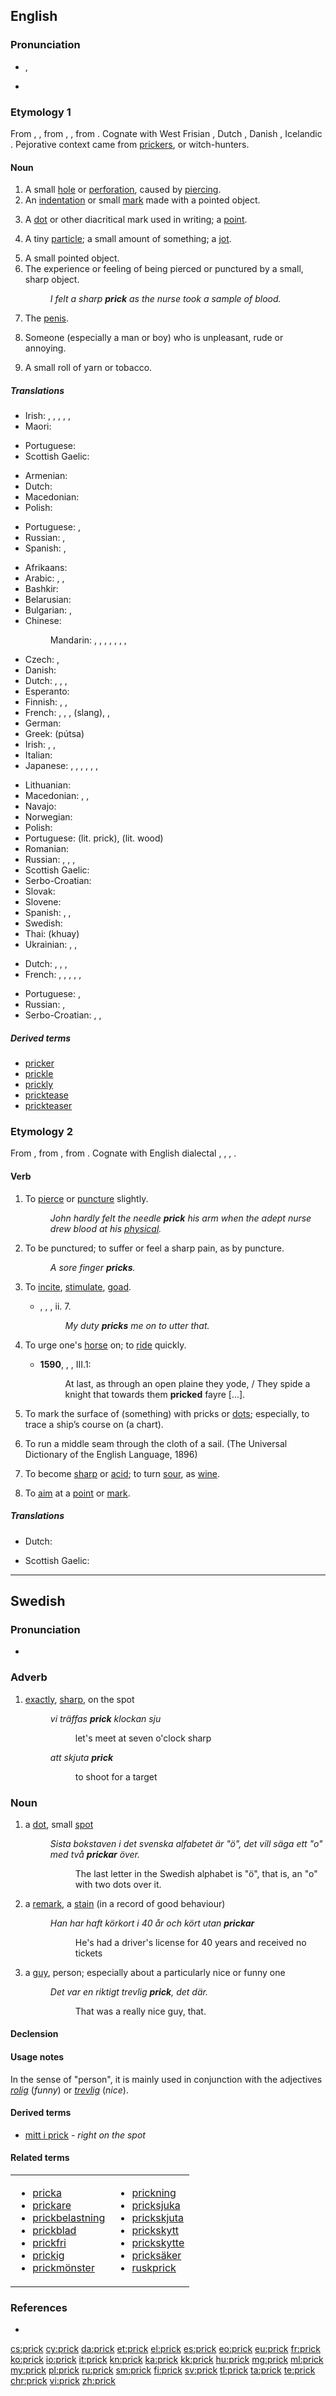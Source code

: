 ==English==

{{wikipedia|dab=prick}}

===Pronunciation===
* {{IPA|/pɹɪk/}}, {{X-SAMPA|/prIk/}}
* {{rhymes|ɪk}}

===Etymology 1===
From {{etyl|enm|en}} {{term|prik|lang=enm}}, {{term|prikke|lang=enm}}, from {{etyl|ang|en}} {{term|prica|lang=ang}}, {{term|pricu||a sharp point, minute mark, spot, dot, small portion, prick|lang=ang}}, from {{etyl|gem-pro|en}} {{term/t|gem-pro|*prik-||a prick, point}}. Cognate with West Frisian {{term|prik||small hole|lang=fy}}, Dutch {{term|prik||point, small stick|lang=nl}}, Danish {{term|prik||dot|lang=da}}, Icelandic {{term|prik||dot, small stick|lang=is}}. Pejorative context came from [[prickers]], or witch-hunters.

====Noun====
{{en-noun}}

# A small [[hole]] or [[perforation]], caused by [[pierce|piercing]]. {{defdate|from 10th c.}}
# An [[indentation]] or small [[mark]] made with a pointed object. {{defdate|from 10th c.}}
# {{context|obsolete|lang=en}} A [[dot]] or other diacritical mark used in writing; a [[point]]. {{defdate|10th-18th c.}}
# {{context|obsolete|lang=en}} A tiny [[particle]]; a small amount of something; a [[jot]]. {{defdate|10th-18th c.}}
# A small pointed object. {{defdate|from 10th c.}}
# The experience or feeling of being pierced or punctured by a small, sharp object. {{defdate|from 13th c.}}
#: ''I felt a sharp '''prick''' as the nurse took a sample of blood.''
# {{context|slang|vulgar|lang=en}} The [[penis]]. {{defdate|from 16th c.}}
# {{context|slang|pejorative|lang=en}} Someone (especially a man or boy) who is unpleasant, rude or annoying. {{defdate|from 16th c.}}
# {{context|now|_|historical|lang=en}} A small roll of yarn or tobacco. {{defdate|from 17th c.}}

=====Translations=====
{{trans-top|small pointed object}}
* Irish: {{t|ga|bior|m}}, {{t|ga|dealg|f}}, {{t+|ga|tairne|m}}, {{t|ga|dealg|f}}, {{t|ga|goineog|f}}, {{t+|ga|tairne|m}}
* Maori: {{t|mi|kātara}}
{{trans-mid}}
* Portuguese: {{t|pt|farpa|f}}
* Scottish Gaelic: {{t|gd|stob|m}}
{{trans-bottom}}

{{trans-top|feeling of being pierced or punctured}}
* Armenian: {{t|hy|խայթոց|tr=xayt’oc’}}
* Dutch: {{t+|nl|prik|n}}
* Macedonian: {{t|mk|убод|m|tr=úbod}}
* Polish: {{t|pl|ukłucie|n}}
{{trans-mid}}
* Portuguese: {{t+|pt|picada|f}}, {{t+|pt|pontada|f}}
* Russian: {{t+|ru|укол|m|tr=ukól|sc=Cyrl}}, {{t+|ru|прокол|m|tr=prokól|sc=Cyrl}} {{qualifier|puncture}}
* Spanish: {{t|es|punzada|f}}, {{t+|es|piquete|m}}
{{trans-bottom}}

{{trans-top|(slang) a penis}}
* Afrikaans: {{t|af|peester}}
* Arabic: {{t+|ar|زب|m|tr=zubb}}, {{t|ar|زبر|m|tr=zubr}}, {{t|ar|أير|m|tr=ʾayr}}
* Bashkir: {{t|ba|ҡутаҡ}}
* Belarusian: {{t|be|хуй|m|tr=xuj}}
* Bulgarian: {{t|bg|кур|m|tr=kur}}, {{t|bg|хуй|m|tr=huj}}
* Chinese:
*: Mandarin: {{t|cmn|雞巴|sc=Hani}}, {{t+|cmn|鸡巴|tr=jība|sc=Hani}}, {{t+|cmn|屌|tr=diǎo|sc=Hani}}, {{qualifier|euphemism}} {{t+|cmn|鳥|sc=Hani}}, {{t|cmn|鸟|tr=diǎo|sc=Hani}}, {{t|cmn|小雞雞|sc=Hani}}, {{t|cmn|小鸡鸡|tr=xiǎojījī|sc=Hani}}, {{t|cmn|小弟弟|tr=xiǎodìdì|sc=Hani}}
* Czech: {{t|cs|lofas|m}}, {{t+|cs|čurák}}
* Danish: {{t+|da|prik|n}}
* Dutch: {{t+|nl|lul}}, {{t|nl|toeter}}, {{t+|nl|slurf}}, {{t+|nl|pik|m}}
* Esperanto: {{t+|eo|kaco}}
* Finnish: {{t+|fi|kyrpä}}, {{t+|fi|mulkku}}, {{t+|fi|kulli}}
* French: {{t+|fr|bite|f}}, {{t+|fr|paf|m}}, {{t+|fr|pine|f}}, {{t+|fr|queue|f}} (slang), {{t+|fr|vit|m}}, {{t+|fr|zob|m}}
* German: {{t+|de|Pimmel|m}}
* Greek: {{t+|el|πούτσα}} (pútsa) {{f}}
* Irish: {{t|ga|slat}}, {{t+|ga|tairne|m}}, {{t+|ga|tairne|m}}
* Italian: {{t+|it|cazzo}}
* Japanese: {{t+|ja|ちんこ|tr=chinko}}, {{t+|ja|ちんぽ|tr=chinpo}}, {{t|ja|ちんちん|tr=chinchin}}, {{qualifier|of children}} {{t|ja|おちんちん|tr=o-chinchin}}, {{t|ja|ぽこちん|tr=pokochin}}, {{t|ja|まら|tr=mara}}, {{t|ja|ちんぽこ|tr=chinpoko}}
{{trans-mid}}
* Lithuanian: {{t|lt|bybis}}
* Macedonian: {{t|mk|стап|m|tr=stáp}}, {{t|mk|мандало|n|tr=mándalo}}, {{t|mk|кур|m|tr=kur}}
* Navajo: {{t|nv|acho'}}
* Norwegian: {{t+|no|pikk}}
* Polish: {{t+|pl|chuj}}
* Portuguese: {{t+|pt|pica|f}} (lit. prick), {{t+|pt|pau|m}} (lit. wood)
* Romanian: {{t+|ro|pula}}
* Russian: {{t+|ru|хуй|m|tr=xuj}}, {{t+|ru|хер|m|tr=xer}}, {{qualifier|mild}} {{t+|ru|член|m|tr=člen}}, {{qualifier|of children}} {{t+|ru|писюн|m|tr=pisjún}}
* Scottish Gaelic: {{t|gd|bod}}
* Serbo-Croatian: {{t|sh|pimpek|m}}
* Slovak: {{t+|sk|kokot}}
* Slovene: {{t|sl|kurac}}
* Spanish: {{t|es|reata|f}}, {{qualifier|Mexico, California}} {{t+|es|macana|f}}, {{qualifier|Spain}}
* Swedish: {{t+|sv|kuk}}
* Thai: {{t+|th|ควย}} (khuay)
* Ukrainian: {{t+|uk|хуй|m|tr=xuj}}, {{qualifier|of children}} {{t|uk|пісюн|m|tr=pisjún}}, {{t|uk|прутень|m|tr=prúten'|sc=Cyrl}}
{{trans-bottom}}

{{trans-top|an annoying person}}
* Dutch: {{t+|nl|lul}}, {{t+|nl|pestkop}}, {{t+|nl|onnozelaar}}, {{t+|nl|oen}}
* French: {{t|fr|petit con|m}}, {{t+|fr|emmerdeur|m}}, {{t+|fr|pédé|m}}, {{t+|fr|connard|m}}, {{t+|fr|andouille|f}}, {{t+|fr|enfoiré|m}}
{{trans-mid}}
* Portuguese: {{t+|pt|arrogante|m|f}}, {{t+|pt|ignorante|m|f}}
* Russian: {{t+|ru|придурок|m|tr=pridúrok|sc=Cyrl}}, {{t+|ru|недоумок|tr=nedoúmok|sc=Cyrl}}
* Serbo-Croatian: {{t|sh|pizdek|m}}, {{t|sh|pizdun|m}}, {{t|sh|pizdun|m}}
{{trans-bottom}}

=====Derived terms=====
* [[pricker]]
* [[prickle]]
* [[prickly]]
* [[pricktease]]
* [[prickteaser]]

===Etymology 2===
From {{etyl|enm|en}} {{term|prikken||lang=enm}}, from {{etyl|ang|en}} {{term|prician||to prick|lang=ang}}, from {{etyl|gem-pro|en}} {{term/t|gem-pro|*prik-||to pierce, prick}}. Cognate with English dialectal {{term|pritch|lang=en}}, {{langname|nl}} {{term|prikken||to prick, sting|lang=nl}}, {{langname|gmh}} {{term|pfrecken||to prick|lang=gmh}}, {{langname|sv}} {{term|pricka||to dot, prick|lang=sv}}.

====Verb====
{{en-verb}}

# {{context|transitive|lang=en}} To [[pierce]] or [[puncture]] slightly. {{defdate|from 11th c.}}
#: ''John hardly felt the needle '''prick''' his arm when the adept nurse drew blood at his [[physical]].''
# {{context|intransitive|dated|lang=en}} To be punctured; to suffer or feel a sharp pain, as by puncture.
#: ''A sore finger '''pricks'''.''
# {{context|transitive|lang=en}} To [[incite]], [[stimulate]], [[goad]]. {{defdate|from 13th c.}}
#* {{rfdate}}, {{w|Shakespeare}}, ''{{w|Two Gentlemen of Verona}}'', ii. 7.
#*: ''My duty '''pricks''' me on to utter that.''
# {{context|intransitive|archaic|lang=en}} To urge one's [[horse]] on; to [[ride]] quickly. {{defdate|from 14th c.}}
#: {{rfquotek|Milton}}
#* '''1590''', {{w|Edmund Spenser}}, ''{{w|The Faerie Queene}}'', III.1:
#*: At last, as through an open plaine they yode, / They spide a knight that towards them '''pricked''' fayre [...].
# {{context|transitive|chiefly|_|nautical|lang=en}} To mark the surface of (something) with pricks or [[dots]]; especially, to trace a ship’s course on (a chart). {{defdate|from 16th c.}}
# {{context|nautical|obsolete|lang=en}} To run a middle seam through the cloth of a sail. (The Universal Dictionary of the English Language, 1896)
# {{context|intransitive|lang=en}} To become [[sharp]] or [[acid]]; to turn [[sour]], as [[wine]].
# To [[aim]] at a [[point]] or [[mark]].
#: {{rfquotek|Hawkins}}

{{Webster 1913}}

=====Translations=====
{{trans-top|pierce}}
* Dutch: {{t+|nl|prik}}
{{trans-mid}}
* Scottish Gaelic: {{t|gd|stob}}
{{trans-bottom}}

{{trans-top|urge, goad}}
{{trans-mid}}
{{trans-bottom}}

----

==Swedish==

===Pronunciation===
* {{audio|Sv-en prick.ogg|audio}}

===Adverb===
{{head|sv|adverb}}

# [[exactly]], [[sharp]], on the spot
#: ''vi träffas '''prick''' klockan sju''
#:: let's meet at seven o'clock sharp
#: ''att skjuta '''prick'''''
#:: to shoot for a target

===Noun===
{{sv-noun|c}}

# a [[dot]], small [[spot]]
#: ''Sista bokstaven i det svenska alfabetet är "ö", det vill säga ett "o" med två '''prickar''' över.''
#:: The last letter in the Swedish alphabet is "ö", that is, an "o" with two dots over it.
# a [[remark]], a [[stain]] (in a record of good behaviour)
#: ''Han har haft körkort i 40 år och kört utan '''prickar'''''
#:: He's had a driver's license for 40 years and received no tickets
# a [[guy]], person; especially about a particularly nice or funny one
#: ''Det var en riktigt trevlig '''prick''', det där.''
#:: That was a really nice guy, that.

====Declension====
{{sv-noun-reg-ar}}

====Usage notes====
In the sense of "person", it is mainly used in conjunction with the adjectives ''[[rolig]]'' (''funny'') or ''[[trevlig]]'' (''nice'').

====Derived terms====
* [[mitt i prick]] - ''right on the spot''

====Related terms====
{|
|- valign=top
|
* [[pricka]]
* [[prickare]]
* [[prickbelastning]]
* [[prickblad]]
* [[prickfri]]
* [[prickig]]
* [[prickmönster]]
|
* [[prickning]]
* [[pricksjuka]]
* [[prickskjuta]]
* [[prickskytt]]
* [[prickskytte]]
* [[pricksäker]]
* [[ruskprick]]
|}

===References===
* {{R:SAOL}}

[[cs:prick]]
[[cy:prick]]
[[da:prick]]
[[et:prick]]
[[el:prick]]
[[es:prick]]
[[eo:prick]]
[[eu:prick]]
[[fr:prick]]
[[ko:prick]]
[[io:prick]]
[[it:prick]]
[[kn:prick]]
[[ka:prick]]
[[kk:prick]]
[[hu:prick]]
[[mg:prick]]
[[ml:prick]]
[[my:prick]]
[[pl:prick]]
[[ru:prick]]
[[sm:prick]]
[[fi:prick]]
[[sv:prick]]
[[tl:prick]]
[[ta:prick]]
[[te:prick]]
[[chr:prick]]
[[vi:prick]]
[[zh:prick]]
